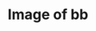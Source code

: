 ---
title: Image of bb
image: imgs/800x400.png
imagealt: chicken
description: This is just a test post
filter: ["food"]
---